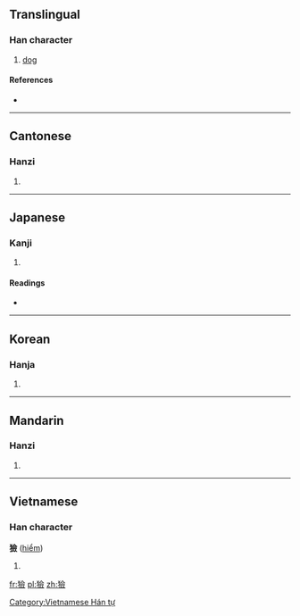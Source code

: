 {{also|猃}}
==Translingual==

===Han character===
{{Han char|rn=94|rad=犬|as=13|sn=16|four=4828<sub>6</sub>|canj=大竹人一人 (KHOMO)}}

# [[dog]]

====References====
* {{Han ref|kx=0719.290|dkj=20730|dj=1131.050|hdz=21373.050|uh=736B|ud=29547|bh=EA60|bd=60000}}

----

==Cantonese==

===Hanzi===
{{yue-hanzi|jyut=|y=him2|sim=猃}}

# {{defn|lang=yue|sort=犬13}}

----

==Japanese==

===Kanji===
{{ja-kanji|grade=|rs=犬13}}

# {{defn|lang=ja|sort=犬13}}

====Readings====
* {{ja-readings|on=[[けん]] (ken), [[れん]] (ren)|kun=}}

----

==Korean==

===Hanja===
{{ko-hanja|hangeul=험|eumhun=|rv=heom|mr=hŏm|y=hem}}

# {{defn|lang=ko|sort=犬13}}

----

==Mandarin==

===Hanzi===
{{cmn-hanzi|sim=猃|pin=[[hǎ]] ([[ha3]]), [[jiě]] ([[jie3]]), [[xiǎn]] ([[xian3]])|wg=ha<sup>3</sup>, chieh<sup>3</sup>, hsien<sup>3</sup>}}

# {{defn|lang=cmn|sort=犬13}}

----

==Vietnamese==

===Han character===
'''獫''' ([[hiểm]])

# {{defn|vi}}

[[Category:Vietnamese Hán tự]]

[[fr:獫]]
[[pl:獫]]
[[zh:獫]]